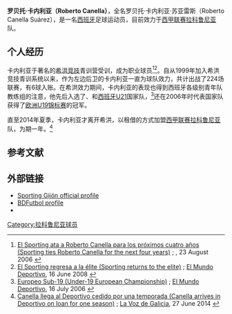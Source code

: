 {{noteta|G1=足球}}{{infobox Football biography
| name = 罗贝托·卡内利亚
| image = [[File:RobertoCanella.jpg|180px]]
| caption = 
| fullname = 罗贝托·卡内利亚·苏亚雷斯
| birth_date = {{birth date and age|1988|2|7|df=y}}
| birth_place = [[拉维亚纳|拉维亚纳]], [[西班牙|西班牙]] 
| height = {{convert|1.80|m|ftin|0|abbr=on}}
| position = [[后卫|左后卫]]
| currentclub = [[拉科鲁尼亚竞技俱乐部|拉科鲁尼亚]]
| clubnumber = 3
| youthyears1 = 1995–1999 | youthclubs1 = ACD Alcava
| youthyears2 = 1999–2005 | youthclubs2 = [[希洪競技|希洪竞技]]
| years1 = 2005–2006 | clubs1 = [[希洪競技|希洪竞技B]] | caps1 = 16 | goals1 = 0
| years2 = 2006– | clubs2 = [[希洪競技|希洪竞技]] | caps2 = 224 | goals2 = 6
| years3 = 2014– | clubs3 = → [[拉科鲁尼亚竞技俱乐部|拉科鲁尼亚]] (租借) | caps3 = 0 | goals3 = 0
| nationalyears1 = 2006–2007 | nationalteam1 = {{tsl|en|Spain national under-19 football team||西班牙U19}} | nationalcaps1 = 5 | nationalgoals1 = 0
| nationalyears2 = 2007 | nationalteam2 = {{tsl|en|Spain national under-20 football team||西班牙U20}} | nationalcaps2 = 3 | nationalgoals2 = 0
| nationalyears3 = 2008–2010 | nationalteam3 = [[西班牙21歲以下國家足球隊|西班牙U21]] | nationalcaps3 = 11 | nationalgoals3 = 0
| pcupdate = 8 June 2014
| ntupdate =
}}
{{Spanish name|Canella|Suárez}}
'''罗贝托·卡内利亚（Roberto Canella）'''，全名罗贝托·卡内利亚·苏亚雷斯（Roberto Canella Suárez），是一名[[西班牙|西班牙]]足球运动员，目前效力于[[西班牙足球甲级联赛|西甲联赛]][[拉科鲁尼亚竞技俱乐部|拉科鲁尼亚]]队。

==个人经历==
卡内利亚于著名的[[希洪競技|希洪竞技]]青训营受训，成为职业球员<ref>[http://www.elcomercio.es/prensa/20060823/deportes/sporting-roberto-canella-para_20060823.html El Sporting ata a Roberto Canella para los próximos cuatro años (Sporting ties Roberto Canella for the next four years)] {{Wayback|url=http://www.elcomercio.es/prensa/20060823/deportes/sporting-roberto-canella-para_20060823.html |date=20160304054030 }}; {{tsl|en|El Comercio (Spain)||El Comercio}}, 23 August 2006 {{es icon}}</ref><ref>[http://hemeroteca.mundodeportivo.com/preview/2008/06/16/pagina-35/589647/pdf.html El Sporting regresa a la élite (Sporting returns to the elite)] {{Wayback|url=http://hemeroteca.mundodeportivo.com/preview/2008/06/16/pagina-35/589647/pdf.html |date=20171005050710 }}; [[世界體育報|El Mundo Deportivo]], 16 June 2008 {{es icon}}</ref>。自从1999年加入希洪竞技青训系统以来，作为左边后卫的卡内利亚一直为球队效力，共计出战了224场联赛，有6球入账。在希洪效力期间，卡内利亚的表现也得到西班牙各级别青年队教练组的注意，他先后入选了{{tsl|en|Spain national under-19 football team||西班牙U19}}、{{tsl|en|Spain national under-20 football team||西班牙U20}}和[[西班牙21歲以下國家足球隊|西班牙U21]]国家队，<ref>[http://hemeroteca.mundodeportivo.com/preview/2006/07/16/pagina-27/835314/pdf.html Europeo Sub-19 (Under-19 European Championship)] {{Wayback|url=http://hemeroteca.mundodeportivo.com/preview/2006/07/16/pagina-27/835314/pdf.html |date=20201002111827 }}; [[世界體育報|El Mundo Deportivo]], 16 July 2006 {{es icon}}</ref>还在2006年时代表{{tsl|en|Spain national under-19 football team||西班牙U19}}国家队获得了[[歐洲U-19足球錦標賽|欧洲U19锦标赛]]的冠军。

直至2014年夏季，卡内利亚才离开希洪，以租借的方式加盟[[西班牙足球甲级联赛|西甲联赛]][[拉科鲁尼亚竞技俱乐部|拉科鲁尼亚]]队，为期一年。<ref>[http://www.lavozdegalicia.es/noticia/deportivo/2014/06/26/canella-llega-deportivo-cedido-temporada/00031403791969121263883.htm Canella llega al Deportivo cedido por una temporada (Canella arrives in Deportivo on loan for one season)] {{Wayback|url=http://www.lavozdegalicia.es/noticia/deportivo/2014/06/26/canella-llega-deportivo-cedido-temporada/00031403791969121263883.htm |date=20140629215050 }}; [[加利西亚之声|La Voz de Galicia]], 27 June 2014 {{es icon}}</ref>

==参考文献==
{{reflist}}

==外部链接==
*[https://web.archive.org/web/20110924052336/http://www.realsporting.com/wrsg/index.php?option=com_k2&view=item&layout=item&id=142&Itemid=244 Sporting Gijón official profile] {{es icon}}
*[http://www.bdfutbol.com/en/j/j6172.html BDFutbol profile] {{Wayback|url=http://www.bdfutbol.com/en/j/j6172.html |date=20190715081433 }}
*{{FIFA player|267809}}

{{DEFAULTSORT:Canella, Roberto}}
[[Category:拉科鲁尼亚球员|Category:拉科鲁尼亚球员]]